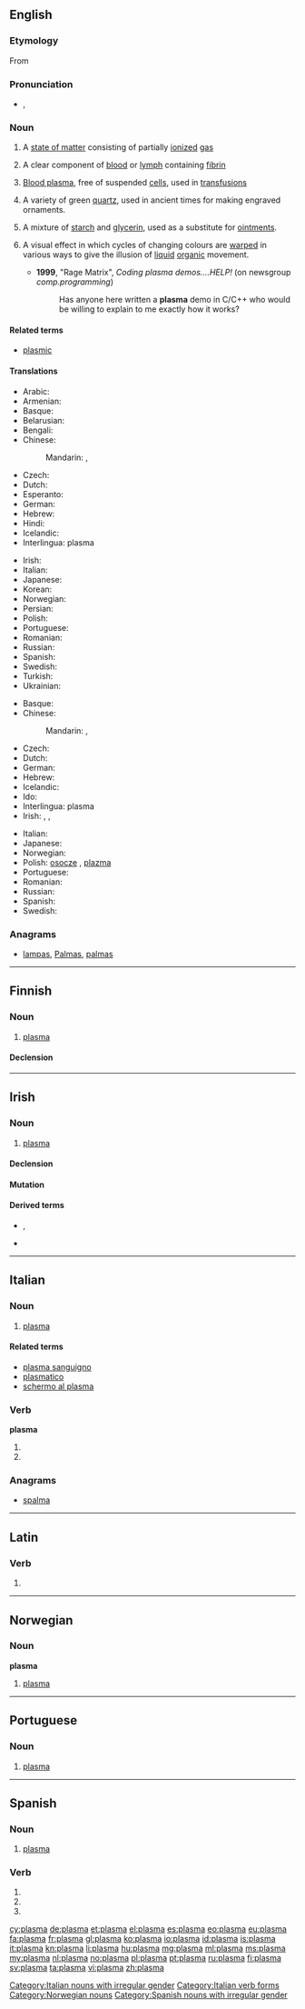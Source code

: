 {{also|Plasma|plasmă}}
==English==
{{wikipedia}}

===Etymology===
From {{etyl|grc|en}} {{term|πλάσμα||something formed|tr=plasma|lang=grc|sc=polytonic}}

===Pronunciation===
* {{IPA|/ˈplæzmə/}}, {{X-SAMPA|/"pl{zm@/}}

===Noun===
{{en-noun|~}}

# {{context|physics|lang=en}} A [[state of matter]] consisting of partially [[ionized]] [[gas]]
# {{context|hematology|lang=en}} A clear component of [[blood]] or [[lymph]] containing [[fibrin]]
# {{context|hematology|lang=en}} [[blood plasma|Blood plasma]], free of suspended [[cell]]s, used in [[transfusion]]s
# {{context|mineralogy|lang=en}} A variety of green [[quartz]], used in ancient times for making engraved ornaments.
# {{context|medicine|dated|lang=en}} A mixture of [[starch]] and [[glycerin]], used as a substitute for [[ointment]]s.
# {{context|computer graphics|demoscene|lang=en}} A visual effect in which cycles of changing colours are [[warp]]ed in various ways to give the illusion of [[liquid]] [[organic]] movement.
#* '''1999''', "Rage Matrix", ''Coding plasma demos....HELP!'' (on newsgroup ''comp.programming'')
#*: Has anyone here written a '''plasma''' demo in C/C++ who would be willing to explain to me exactly how it works?

====Related terms====
* [[plasmic]]

====Translations====
{{trans-top|high energy state of matter}}
* Arabic: {{t-|ar|بلازما|f|tr=blaazmaa, bilaazmaa|sc=Arab}}
* Armenian: {{t-|hy|պլազմա|tr=plazma}}
* Basque: {{t+|eu|plasma}}
* Belarusian: {{t-|be|плазма|f|tr=plázma|sc=Cyrl}}
* Bengali: {{t-|bn|প্লাজমা|tr=plazma|sc=Beng}}
* Chinese:
*: Mandarin: {{t|cmn|等離子體|sc=Hani}}, {{t|cmn|等离子体|tr=děnglízǐtǐ|sc=Hani}}
* Czech: {{t+|cs|plazma|f}}
* Dutch: {{t+|nl|plasma|n}}
* Esperanto: {{t-|eo|plasmo}}
* German: {{t+|de|Plasma|n}}
* Hebrew: {{t+|he|פלזמה|f|tr=plazma}}
* Hindi: {{t-|hi|प्लाज़्मा|m|tr=plāzmā|sc=Deva}}
* Icelandic: {{t+|is|rafgas|n}}
* Interlingua: plasma
{{trans-mid}}
* Irish: {{t-|ga|plasma|m}}
* Italian: {{t+|it|plasma|m}}
* Japanese: {{t+|ja|プラズマ|tr=purazuma}}
* Korean: {{t-|ko|플라스마|tr=peullaseuma|sc=Kore}}
* Norwegian: {{t+|no|plasma|n}}
* Persian: {{t+|fa|پلاسما|tr=plâsmâ|sc=fa-Arab}}
* Polish: {{t+|pl|plazma|f}}
* Portuguese: {{t+|pt|plasma|m}}
* Romanian: {{t+|ro|plasmă|f}}
* Russian: {{t+|ru|плазма|f|tr=plázma}}
* Spanish: {{t+|es|plasma|f}}
* Swedish: {{t-|sv|plasma|c}}
* Turkish: {{t-|tr|plazma}}
* Ukrainian: {{t-|uk|плазма|f|tr=plázma|sc=Cyrl}}
{{trans-bottom}}

{{trans-top|component of blood}}
* Basque: {{t+|eu|plasma}}
* Chinese:
*: Mandarin: {{t|cmn|等離子體|sc=Hani}}, {{t|cmn|血浆|tr=xuèjiāng|sc=Hani}}
* Czech: {{t+|cs|plazma|f}}
* Dutch: {{t+|nl|plasma|n}}
* German: {{t+|de|Plasma|n}}
* Hebrew: {{t+|he|פלזמה|f|tr=plazma}}
* Icelandic: {{t+|is|blóðvökvi|m}}
* Ido: {{t+|io|plasmo}}
* Interlingua: plasma
* Irish: {{t-|ga|plasma|m}}, {{t-|ga|plasma fola|m}}, {{t-|ga|fuilphlasma|m}}
{{trans-mid}}
* Italian: {{t+|it|plasma|m}}
* Japanese: {{t-|ja|血漿|tr=けっしょう, kesshō}}
* Norwegian: {{t+|no|plasma|n}}
* Polish: [[osocze]] {{g|n}}, [[plazma]] {{g|f}}
* Portuguese: {{t+|pt|plasma|m}}
* Romanian: {{t+|ro|plasmă|f}}
* Russian: {{t+|ru|плазма|f|tr=plázma}}
* Spanish: {{t+|es|plasma|f}}
* Swedish: {{t-|sv|plasma|c}}
{{trans-bottom}}

===Anagrams===
* [[lampas#English|lampas]], [[Palmas#English|Palmas]], [[palmas#English|palmas]]

----

==Finnish==

===Noun===
{{fi-noun}}

# {{context|biology|physics|hematology|lang=fi}} [[#English|plasma]]

====Declension====
{{fi-decl-kala|plasm}}

----

==Irish==

===Noun===
{{head|ga|noun|g=m}}

# {{context|physics|hematology|lang=ga}} [[#English|plasma]]

====Declension====
{{ga-noun-m4|p|lasma|lasmaí}}

====Mutation====
{{ga mut cons|p|lasma}}

====Derived terms====
* {{l|ga|plasma fola}}, {{l|ga|fuilphlasma}}
* {{l|ga|taispeáint phlasma}}

----

==Italian==
{{wikipedia|lang=it}}

===Noun===
{{it-noun|m|plasmi}}

# {{context|physics|biology|lang=it}} [[plasma#English|plasma]]

====Related terms====
* [[plasma sanguigno]]
* [[plasmatico]]
* [[schermo al plasma]]

===Verb===
'''plasma'''

# {{conjugation of|plasmare||3|s|pres|ind|lang=it}}
# {{conjugation of|plasmare||2|s|imp|lang=it}}

===Anagrams===
* [[spalma#Italian|spalma]]

[[Category:Italian nouns with irregular gender]]
[[Category:Italian verb forms]]

----

==Latin==

===Verb===
{{la-verb-form|plasmā}}

# {{conjugation of|plasmō||2|s|pres|act|imp|lang=la}}

----

==Norwegian==

===Noun===
'''plasma''' {{g|n}}

# {{context|physics|biology|lang=no}} [[#English|plasma]]

[[Category:Norwegian nouns]]

----

==Portuguese==

===Noun===
{{pt-noun|m|-}}

# {{context|physics|biology|lang=pt}} [[#English|plasma]]

----

==Spanish==

===Noun===
{{es-noun|m|plasmas}}

# {{context|physics|biology|lang=es}} [[#English|plasma]]

===Verb===
{{es-verb-form|plasmar}}

# {{es-verb form of|ending=ar|mood=imperative|sense=affirmative|pers=2|formal=no|number=singular|plasmar}}
# {{es-verb form of|ending=ar|mood=indicative|tense=present|pers=2|formal=yes|number=singular|plasmar}}
# {{es-verb form of|ending=ar|mood=indicative|tense=present|pers=3|number=singular|plasmar}}

[[Category:Spanish nouns with irregular gender]]

[[cy:plasma]]
[[de:plasma]]
[[et:plasma]]
[[el:plasma]]
[[es:plasma]]
[[eo:plasma]]
[[eu:plasma]]
[[fa:plasma]]
[[fr:plasma]]
[[gl:plasma]]
[[ko:plasma]]
[[io:plasma]]
[[id:plasma]]
[[is:plasma]]
[[it:plasma]]
[[kn:plasma]]
[[li:plasma]]
[[hu:plasma]]
[[mg:plasma]]
[[ml:plasma]]
[[ms:plasma]]
[[my:plasma]]
[[nl:plasma]]
[[no:plasma]]
[[pl:plasma]]
[[pt:plasma]]
[[ru:plasma]]
[[fi:plasma]]
[[sv:plasma]]
[[ta:plasma]]
[[vi:plasma]]
[[zh:plasma]]